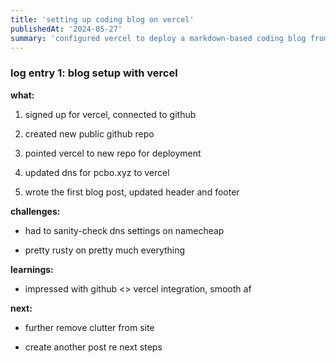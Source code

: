 ```yaml
---
title: 'setting up coding blog on vercel'
publishedAt: '2024-05-27'
summary: 'configured vercel to deploy a markdown-based coding blog from a github repo at pcbo.xyz domain'
---
```


### log entry 1: blog setup with vercel

**what:**

1. signed up for vercel, connected to github  

2. created new public github repo

3. pointed vercel to new repo for deployment  

4. updated dns for pcbo.xyz to vercel

5. wrote the first blog post, updated header and footer

**challenges:**

- had to sanity-check dns settings on namecheap

- pretty rusty on pretty much everything  

**learnings:**

- impressed with github &lt;&gt; vercel integration, smooth af

**next:** 

- further remove clutter from site

- create another post re next steps

